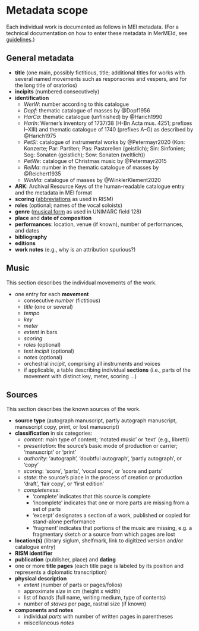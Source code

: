 # Metadata scope {.unnumbered}

Each individual work is documented as follows in MEI metadata. (For a technical documentation on how to enter these metadata in MerMEId, see [guidelines](guidelines.qmd).)


## General metadata

- **title** (one main, possibly fictitious, title; additional titles for works with several named movements such as responsories and vespers, and for the long title of oratorios)
- **incipits** (numbered consecutively)
- **identification**
  - *WerW*: number according to this catalogue
  - *Dopf*: thematic catalogue of masses by @Dopf1956
  - *HarCa*: thematic catalogue (unfinished) by @Harich1990
  - *HarIn*: Werner's inventory of 1737/38 (H-Bn Acta mus. 4251; prefixes I–XIII) and thematic catalogue of 1740 (prefixes A–G) as described by @Harich1975
  - *PetSi*: catalogue of instrumental works by @Petermayr2020 (Kon: Konzerte; Par: Partiten; Pas: Pastorellen (geistlich); Sin: Sinfonien; Sog: Sonaten (geistlich); Sow: Sonaten (weltlich))
  - *PetWe*: catalogue of Christmas music by @Petermayr2015
  - *ReiMa*: number in the thematic catalogue of masses by @Reichert1935
  - *WinMa*: catalogue of masses by @WinklerKlement2020
- **ARK**: Archival Resource Keys of the human-readable catalogue entry and the metadata in MEI format
- **scoring** ([abbreviations](https://opac.rism.info/scoring-abbreviations) as used in RISM)
- **roles** (optional; names of the vocal soloists)
- **genre** ([musical form](http://www.urfm.braidense.it/risorse/searchforms_en.php) as used in UNIMARC field 128)
- **place** and **date of composition**
- **performances**: location, venue (if known), number of performances, and dates
- **bibliography**
- **editions**
- **work notes** (e.g., why is an attribution spurious?)


## Music

This section describes the individual movements of the work.

- one entry for each **movement**
  - consecutive *number* (fictitious)
  - *title* (one or several)
  - *tempo*
  - *key*
  - *meter*
  - *extent* in bars
  - *scoring*
  - *roles* (optional)
  - *text incipit* (optional)
  - *notes* (optional)
  - orchestral *incipit*, comprising all instruments and voices
  - if applicable, a table describing individual **sections** (i.e., parts of the movement with distinct key, meter, scoring …)


## Sources

This section describes the known sources of the work.

- **source type** (autograph manuscript, partly autograph manuscript, manuscript copy, print, or lost manuscript)
- **classification** in six categories:
  - *content*: main type of content; ‘notated music’ or ‘text’ (e.g., libretti)
  - *presentation*: the source's basic mode of production or carrier; ‘manuscript’ or ‘print’
  - *authority*: ‘autograph’, ‘doubtful autograph’, ‘partly autograph’, or ‘copy’
  - *scoring*: ‘score’, ‘parts’, ‘vocal score’, or ‘score and parts’
  - *state*: the source's place in the process of creation or production ‘draft’, ‘fair copy’, or ‘first edition’
  - *completeness*:
    - ‘complete’ indicates that this source is complete
    - ‘incomplete’ indicates that one or more parts are missing from a set of parts
    - ‘excerpt’ designates a section of a work, published or copied for stand-alone performance
    - ‘fragment’ indicates that portions of the music are missing, e.g. a fragmentary sketch or a source from which pages are lost
- **location(s)** (library siglum, shelfmark, link to digitized version and/or catalogue entry)
- **RISM identifier**
- **publication** (publisher, place) and **dating**
- one or more **title pages** (each title page is labeled by its position and represents a diplomatic transcription)
- **physical description**
  - *extent* (number of parts or pages/folios)
  - approximate *size* in cm (height x width)
  - list of *hands* (full name, writing medium, type of contents)
  - number of *staves* per page, rastral size (if known)
- **components and notes**
  - individual *parts* with number of written pages in parentheses
  - miscellaneous *notes*
